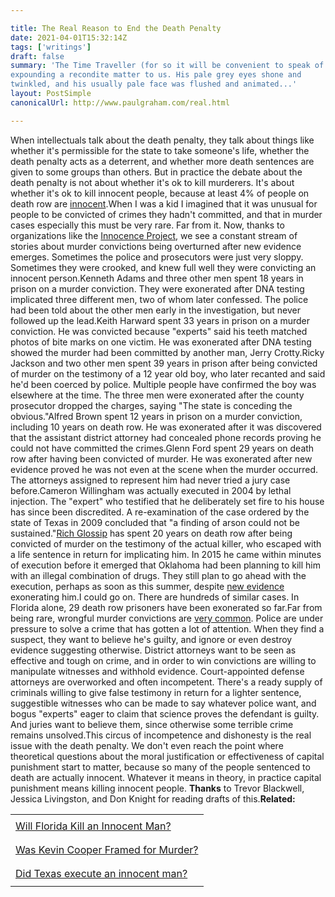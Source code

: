 ```yaml
---

title: The Real Reason to End the Death Penalty
date: 2021-04-01T15:32:14Z
tags: ['writings']
draft: false
summary: 'The Time Traveller (for so it will be convenient to speak of him) was
expounding a recondite matter to us. His pale grey eyes shone and
twinkled, and his usually pale face was flushed and animated...'
layout: PostSimple
canonicalUrl: http://www.paulgraham.com/real.html

---
```


When intellectuals talk about the death penalty, they talk about
things like whether it's permissible for the state to take someone's
life, whether the death penalty acts as a deterrent, and whether
more death sentences are given to some groups than others. But in
practice the debate about the death penalty is not about whether
it's ok to kill murderers. It's about whether it's ok to kill
innocent people, because at least 4% of people on death row are
[innocent](https://www.pnas.org/content/111/20/7230).When I was a kid I imagined that it was unusual for people to be
convicted of crimes they hadn't committed, and that in murder cases
especially this must be very rare. Far from it. Now, thanks to
organizations like the
[Innocence Project](https://innocenceproject.org/all-cases),
we see a constant stream
of stories about murder convictions being overturned after new
evidence emerges. Sometimes the police and prosecutors were just
very sloppy. Sometimes they were crooked, and knew full well they
were convicting an innocent person.Kenneth Adams and three other men spent 18 years in prison on a
murder conviction. They were exonerated after DNA testing implicated
three different men, two of whom later confessed. The police had
been told about the other men early in the investigation, but never
followed up the lead.Keith Harward spent 33 years in prison on a murder conviction. He
was convicted because "experts" said his teeth matched photos of
bite marks on one victim. He was exonerated after DNA testing showed
the murder had been committed by another man, Jerry Crotty.Ricky Jackson and two other men spent 39 years in prison after being
convicted of murder on the testimony of a 12 year old boy, who later
recanted and said he'd been coerced by police. Multiple people have
confirmed the boy was elsewhere at the time. The three men were
exonerated after the county prosecutor dropped the charges, saying
"The state is conceding the obvious."Alfred Brown spent 12 years in prison on a murder conviction,
including 10 years on death row. He was exonerated after it was
discovered that the assistant district attorney had concealed phone
records proving he could not have committed the crimes.Glenn Ford spent 29 years on death row after having been convicted
of murder. He was exonerated after new evidence proved he was not
even at the scene when the murder occurred. The attorneys assigned
to represent him had never tried a jury case before.Cameron Willingham was actually executed in 2004 by lethal injection.
The "expert" who testified that he deliberately set fire to his
house has since been discredited. A re-examination of the case
ordered by the state of Texas in 2009 concluded that "a finding of
arson could not be sustained."[Rich Glossip](https://saverichardglossip.com/facts)
has spent 20 years on death row after being convicted
of murder on the testimony of the actual killer, who escaped with
a life sentence in return for implicating him. In 2015 he came
within minutes of execution before it emerged that Oklahoma had
been planning to kill him with an illegal combination of drugs.
They still plan to go ahead with the execution, perhaps as soon as
this summer, despite
[new
evidence](https://www.usnews.com/news/best-states/oklahoma/articles/2020-10-14/attorney-for-oklahoma-death-row-inmate-claims-new-evidence) exonerating him.I could go on. There are hundreds of similar cases. In Florida
alone, 29 death row prisoners have been exonerated so far.Far from being rare, wrongful murder convictions are
[very common](https://deathpenaltyinfo.org/policy-issues/innocence/description-of-innocence-cases).
Police are under pressure to solve a crime that has gotten a lot
of attention. When they find a suspect, they want to believe he's
guilty, and ignore or even destroy evidence suggesting otherwise.
District attorneys want to be seen as effective and tough on crime,
and in order to win convictions are willing to manipulate witnesses
and withhold evidence. Court-appointed defense attorneys are
overworked and often incompetent. There's a ready supply of criminals
willing to give false testimony in return for a lighter sentence,
suggestible witnesses who can be made to say whatever police want,
and bogus "experts" eager to claim that science proves the defendant
is guilty. And juries want to believe them, since otherwise some
terrible crime remains unsolved.This circus of incompetence and dishonesty is the real issue with
the death penalty. We don't even reach the point where theoretical
questions about the moral justification or effectiveness of capital
punishment start to matter, because so many of the people sentenced
to death are actually innocent. Whatever it means in theory, in
practice capital punishment means killing innocent people.
**Thanks** to Trevor Blackwell, Jessica Livingston, and Don Knight for
reading drafts of this.**Related:**

|                                                                                                                                             |
| ------------------------------------------------------------------------------------------------------------------------------------------- |
|                                                                                                                                             |
| [Will Florida Kill an Innocent Man?](https://www.nytimes.com/2019/12/29/opinion/james-dailey-florida-murder.html)                           |
|                                                                                                                                             |
|                                                                                                                                             |
| [Was Kevin Cooper Framed for Murder?](https://www.nytimes.com/interactive/2018/05/17/opinion/sunday/kevin-cooper-california-death-row.html) |
|                                                                                                                                             |
|                                                                                                                                             |
| [Did Texas execute an innocent man?](https://www.newyorker.com/magazine/2009/09/07/trial-by-fire)                                           |
|                                                                                                                                             |
